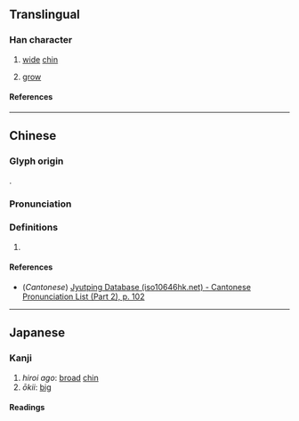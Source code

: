 {{character info}}
==Translingual==

===Han character===
{{Han char|rn=49|rad=己|as=06|sn=9|four=|canj=SLRU|ids=⿰𦣞巳(GT),⿰𦣝巳(JK)}}

# {{lb|mul|archaic}} [[wide]] [[chin]]
# [[grow]]

====References====
{{Han ref|kx=0327.100|dkj=08757|dj=0631.160|hdz=20986.080|uh=5DF8}}

----

==Chinese==
{{zh-forms}}

===Glyph origin===
{{Han etym}}
{{Han compound|𦣞|巳|c1=s|c2=p|t1=chin|ls=psc}}.

===Pronunciation===
{{zh-pron
|m=yí
|c=ji4
|mc=y
|oc=y
|ma=
|cat=v
}}

===Definitions===
{{zh-hanzi}}

# {{rfdef|zh}}

====References====
* (''Cantonese'') [http://www.iso10646hk.net/jp/document/download.jsp Jyutping Database (iso10646hk.net) - Cantonese Pronunciation List (Part 2), p. 102]

----

==Japanese==

===Kanji===
{{ja-kanji|grade=uc|rs=己06}}

# ''hiroi ago'': [[broad]] [[chin]] {{lb|ja|archaic}}
# ''ōkii'': [[big]]

====Readings====
{{ja-readings
|on=[[い]] (i), [[き]] (ki)
|kun=[[ひろいあご]] (hiroi ago), [[おおきい]] (ōkii)
}}